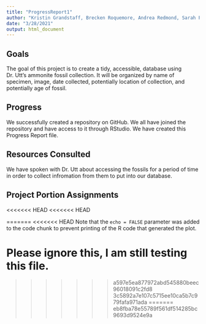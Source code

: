 ```yaml
---
title: "ProgressReport1"
author: "Kristin Grandstaff, Brecken Roquemore, Andrea Redmond, Sarah Powell"
date: "3/28/2021"
output: html_document
---
```



## Goals 

The goal of this project is to create a tidy, accessible, database using Dr. Utt's ammonite fossil collection. It will be organized by name of specimen, image, date collected, potentially location of collection, and potentially age of fossil.  

## Progress

We successfully created a repository on GitHub. We all have joined the repository and have access to it through RStudio. We have created this Progress Report file.


## Resources Consulted

We have spoken with Dr. Utt about accessing the fossils for a period of time in order to collect infromation from them to put into our database.

## Project Portion Assignments


<<<<<<< HEAD
<<<<<<< HEAD

=======
<<<<<<< HEAD
Note that the `echo = FALSE` parameter was added to the code chunk to prevent printing of the R code that generated the plot.

Please ignore this, I am still testing this file.
=======
>>>>>>> a597e5ea877972abd545880beec96018091c2fd8
>>>>>>> 3c5892a7e107c5715ee10ca5b7c979fafa971ada
=======
>>>>>>> eb8fba78e55789f561df514285bc9693d9524e9a
